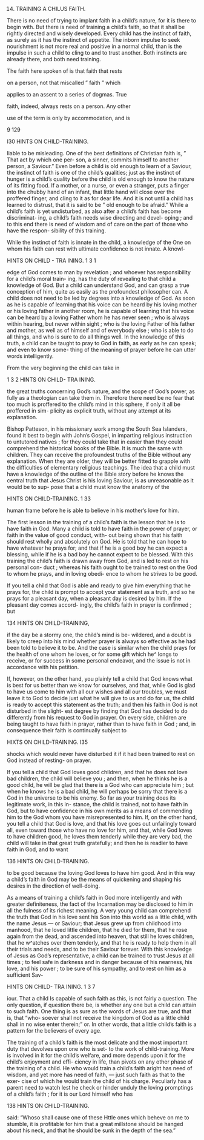 14. TRAINING A CHILUS FAITH.



There is no need of trying to implant faith in a child's nature, for it is there to begin with. But there is need of training a child's faith, so that it shall be rightly directed and wisely developed. Every child has the instinct of faith, as surely as it has the instinct of appetite. The inborn impulse to seek nourishment is not more real and positive in a normal child, than is the impulse in such a child to cling to and to trust another. Both instincts are already there, and both need training.

The faith here spoken of is that faith that rests

on a person, not that miscalled " faith " which

applies to an assent to a series of dogmas. True

faith, indeed, always rests on a person. Any other

use of the term is only by accommodation, and is

9 129



I30 HINTS ON CHILD-TRAINING.

liable to be misleading. One of the best definitions of Christian faith is, " That act by which one per- son, a sinner, commits himself to another person, a Saviour." Even before a child is old enough to learn of a Saviour, the instinct of faith is one of the child's qualities; just as the instinct of hunger is a child's quality before the child is old enough to know the nature of its fitting food. If a mother, or a nurse, or even a stranger, puts a finger into the chubby hand of an infant, that little hand will close over the proffered finger, and cling to it as for dear life. And it is not until a child has learned to distrust, that it is said to be " old enough to be afraid." While a child's faith is yet undisturbed, as also after a child's faith has become discriminat- ing, a child's faith needs wise directing and devel- oping ; and to this end there is need of wisdom and of care on the part of those who have the respon- sibility of this training.

While the instinct of faith is innate in the child, a knowledge of the One on whom his faith can rest with ultimate confidence is not innate. A knowl-



HINTS ON CHILD - TRA INING. 1 3 1

edge of God comes to man by revelation ; and whoever has responsibility for a child's moral train- ing, has the duty of revealing to that child a knowledge of God. But a child can understand God, and can grasp a true conception of him, quite as easily as the profoundest philosopher can. A child does not need to be led by degrees into a knowledge of God. As soon as he is capable of learning that his voice can be heard by his loving mother or his loving father in another room, he is capable of learning that his voice can be heard by a loving Father whom he has never seen ; who is always within hearing, but never within sight ; who is the loving Father of his father and mother, as well as of himself and of everybody else ; who is able to do all things, and who is sure to do all things well. In the knowledge of this truth, a child can be taught to pray to God in faith, as early as he can speak; and even to know some- thing of the meaning of prayer before he can utter words intelligently.

From the very beginning the child can take in



1 3 2 HINTS ON CHILD- TRA INING.

the great truths concerning God's nature, and the scope of God's power, as fully as a theologian can take them in. Therefore there need be no fear that too much is proffered to the child's mind in this sphere, if only it all be proffered in sim- plicity as explicit truth, without any attempt at its explanation.

Bishop Patteson, in his missionary work among the South Sea Islanders, found it best to begin with John's Gospel, in imparting religious instruction to untutored natives ; for they could take that in easier than they could comprehend the historical books of the Bible. It is much the same with children. They can receive the profoundest truths of the Bible without any explanation. When they are older, they will be better fitted to grapple with the difficulties of elementary religious teachings. The idea that a child must have a knowledge of the outline of the Bible story before he knows the central truth that Jesus Christ is his loving Saviour, is as unreasonable as it would be to sup- pose that a child must know the anatomy of the



HINTS ON CHILD-TRAINING. 1 33

human frame before he is able to believe in his mother's love for him.

The first lesson in the training of a child's faith is the lesson that he is to have faith in God. Many a child is told to have faith in the power of prayer, or faith in the value of good conduct, with- out being shown that his faith should rest wholly and absolutely on God. He is told that he can hope to have whatever he prays for; and that if he is a good boy he can expect a blessing, while if he is a bad boy he cannot expect to be blessed. With this training the child's faith is drawn away from God, and is led to rest on his personal con- duct ; whereas his faith ought to be trained to rest on the God to whom he prays, and in loving obedi- ence to whom he strives to be good.

If you tell a child that God is able and ready to give him everything that he prays for, the child is prompt to accept your statement as a truth, and so he prays for a pleasant day, when a pleasant day is desired by him. If the pleasant day comes accord- ingly, the child's faith in prayer is confirmed ; but



134 HINTS ON CHILD-TRAINING,

if the day be a stormy one, the child's mind is be- wildered, and a doubt is likely to creep into his mind whether prayer is always so effective as he had been told to believe it to be. And the case is similar when the child prays for the health of one whom he loves, or for some gift which he^ longs to receive, or for success in some personal endeavor, and the issue is not in accordance with his petition.

If, however, on the other hand, you plainly tell a child that God knows what is best for us better than we know for ourselves, and that, while God is glad to have us come to him with all our wishes and all our troubles, we must leave it to God to decide just what he will give to us and do for us, the child is ready to accept this statement as the truth; and then his faith in God is not disturbed in the slight- est degree by finding that God has decided to do differently from his request to God in prayer. On every side, children are being taught to have faith in prayer, rather than to have faith in God ; and, in consequence their faith is continually subject to



HIXTS ON CHILD-TRAINING. I35

shocks which would never have disturbed it if it had been trained to rest on God instead of resting- on prayer.

If you tell a child that God loves good children, and that he does not love bad children, the child will believe you ; and then, when he thinks he is a good child, he will be glad that there is a God who can appreciate him ; but when he knows he is a bad child, he will perhaps be sorry that there is a God in the universe to be his enemy. So far as your training does its legitimate work, in this in- stance, the child is trained, not to have faith in God, but to have confidence in his own merits as a means of commending him to the God whom you have misrepresented to him. If, on the other hand, you tell a child that God is love, and that his love goes out unfailingly toward all, even toward those who have no love for him, and that, while God loves to have children good, he loves them tenderly while they are very bad, the child will take in that great truth gratefully; and then he is readier to have faith in God, and to want



136 HINTS ON CHILD-TRAINING.

to be good because the loving God loves to have him good. And in this way a child's faith in God may be the means of quickening and shaping his desires in the direction of well-doing.

As a means of training a child's faith in God more intelligently and with greater definiteness, the fact of the Incarnation may be disclosed to him in all the fulness of its richest meaning. A very young child can comprehend the truth that God in his love sent his Son into this world as a little child, with the name Jesus — or Saviour; that Jesus grew up from childhood into manhood, that he loved little children, that he died for them, that he rose again from the dead, and ascended into heaven, that still he loves children, that he w^atches over them tenderly, and that he is ready to help them in all their trials and needs, and to be their Saviour forever. With this knowledge of Jesus as God's representative, a child can be trained to trust Jesus at all times ; to feel safe in darkness and in danger because of his nearness, his love, and his power ; to be sure of his sympathy, and to rest on him as a sufficient Sav-



HINTS ON CHILD- TRA INING. 1 3 7

iour. That a child Is capable of such faith as this, is not fairly a question. The only question, if question there be, is whether any one but a child can attain to such faith. One thing is as sure as the words of Jesus are true, and that is, that "who- soever shall not receive the kingdom of God as a little child shall in no wise enter therein;" or. In other words, that a little child's faith is a pattern for the believers of every age.

The training of a child's faith is the most delicate and the most important duty that devolves upon one who is set- to the work of child-training. More is involved in it for the child's welfare, and more depends upon it for the child's enjoyment and effi- ciency in life, than pivots on any other phase of the training of a child. He who would train a child's faith aright has need of wisdom, and yet more has need of faith, — just such faith as that to the exer- cise of which he would train the child of his charge. Peculiarly has a parent need to watch lest he check or hinder unduly the loving promptings of a child's faith ; for it is our Lord himself who has



138 HINTS ON CHILD-TRAINING.

said: "Whoso shall cause one of these Httle ones which beheve on me to stumble, it is profitable for him that a great millstone should be hanged about his neck, and that he should be sunk in the depth of the sea."